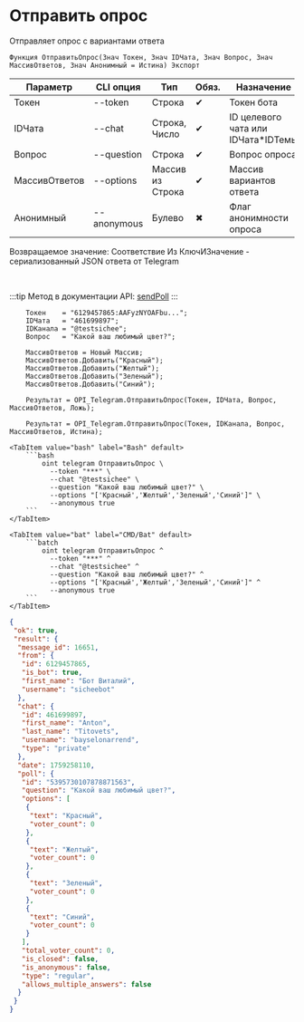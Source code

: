 ﻿---
sidebar_position: 10
description: Отправить опрос и другие функции для работы с Telegram в Открытом пакете интеграций - бесплатной open-source библиотеке интеграций для 1С:Предприятие 8, OneScript и CLI
keywords: [1C, 1С, 1С:Предприятие, 1С:Предприятие 8.3, API, Интеграция, Сервисы, Обмен, OneScript, CLI, Telegram]
---


# Отправить опрос
 Отправляет опрос с вариантами ответа



`Функция ОтправитьОпрос(Знач Токен, Знач IDЧата, Знач Вопрос, Знач МассивОтветов, Знач Анонимный = Истина) Экспорт`

  | Параметр | CLI опция | Тип | Обяз. | Назначение |
  |-|-|-|-|-|
  | Токен | --token | Строка | &#x2714; | Токен бота |
  | IDЧата | --chat | Строка, Число | &#x2714; | ID целевого чата или IDЧата*IDТемы |
  | Вопрос | --question | Строка | &#x2714; | Вопрос опроса |
  | МассивОтветов | --options | Массив из Строка | &#x2714; | Массив вариантов ответа |
  | Анонимный | --anonymous | Булево | &#x2716; | Флаг анонимности опроса |

  
  Возвращаемое значение:   Соответствие Из КлючИЗначение - сериализованный JSON ответа от Telegram

<br/>

:::tip
Метод в документации API: [sendPoll](https://core.telegram.org/bots/api#sendpoll)
:::
<br/>


```bsl title="Пример использования для 1С:Предприятие/OneScript"
    Токен    = "6129457865:AAFyzNYOAFbu...";
    IDЧата   = "461699897";
    IDКанала = "@testsichee";
    Вопрос   = "Какой ваш любимый цвет?";

    МассивОтветов = Новый Массив;
    МассивОтветов.Добавить("Красный");
    МассивОтветов.Добавить("Желтый");
    МассивОтветов.Добавить("Зеленый");
    МассивОтветов.Добавить("Синий");

    Результат = OPI_Telegram.ОтправитьОпрос(Токен, IDЧата, Вопрос, МассивОтветов, Ложь);

    Результат = OPI_Telegram.ОтправитьОпрос(Токен, IDКанала, Вопрос, МассивОтветов, Истина);
```
    

 <Tabs>
  
    <TabItem value="bash" label="Bash" default>
        ```bash
            oint telegram ОтправитьОпрос \
              --token "***" \
              --chat "@testsichee" \
              --question "Какой ваш любимый цвет?" \
              --options "['Красный','Желтый','Зеленый','Синий']" \
              --anonymous true
        ```
    </TabItem>
  
    <TabItem value="bat" label="CMD/Bat" default>
        ```batch
            oint telegram ОтправитьОпрос ^
              --token "***" ^
              --chat "@testsichee" ^
              --question "Какой ваш любимый цвет?" ^
              --options "['Красный','Желтый','Зеленый','Синий']" ^
              --anonymous true
        ```
    </TabItem>
</Tabs>


```json title="Результат"
{
 "ok": true,
 "result": {
  "message_id": 16651,
  "from": {
   "id": 6129457865,
   "is_bot": true,
   "first_name": "Бот Виталий",
   "username": "sicheebot"
  },
  "chat": {
   "id": 461699897,
   "first_name": "Anton",
   "last_name": "Titovets",
   "username": "bayselonarrend",
   "type": "private"
  },
  "date": 1759258110,
  "poll": {
   "id": "5395730107878871563",
   "question": "Какой ваш любимый цвет?",
   "options": [
    {
     "text": "Красный",
     "voter_count": 0
    },
    {
     "text": "Желтый",
     "voter_count": 0
    },
    {
     "text": "Зеленый",
     "voter_count": 0
    },
    {
     "text": "Синий",
     "voter_count": 0
    }
   ],
   "total_voter_count": 0,
   "is_closed": false,
   "is_anonymous": false,
   "type": "regular",
   "allows_multiple_answers": false
  }
 }
}
```

